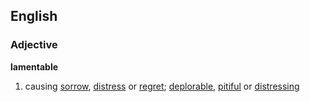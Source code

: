 ==English==
===Adjective===
'''lamentable'''
# causing [[sorrow]], [[distress]] or [[regret]]; [[deplorable]], [[pitiful]] or [[distressing]]